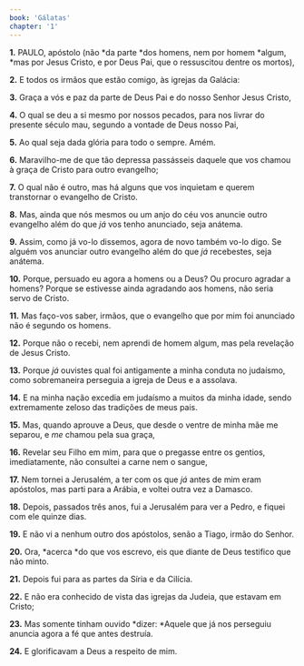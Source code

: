 ```yaml
---
book: 'Gálatas'
chapter: '1'
---
```


**1.** PAULO, apóstolo (não *da parte *dos homens, nem por homem *algum, *mas por Jesus Cristo, e por Deus Pai, que o ressuscitou dentre os mortos),

**2.** E todos os irmãos que estão comigo, às igrejas da Galácia:

**3.** Graça a vós e paz da parte de Deus Pai e do nosso Senhor Jesus Cristo,

**4.** O qual se deu a si mesmo por nossos pecados, para nos livrar do presente século mau, segundo a vontade de Deus nosso Pai,

**5.** Ao qual seja dada glória para todo o sempre. Amém.

**6.** Maravilho-me de que tão depressa passásseis daquele que vos chamou à graça de Cristo para outro evangelho;

**7.** O qual não é outro, mas há alguns que vos inquietam e querem transtornar o evangelho de Cristo.

**8.** Mas, ainda que nós mesmos ou um anjo do céu vos anuncie outro evangelho além do que *já* vos tenho anunciado, seja anátema.

**9.** Assim, como já vo-lo dissemos, agora de novo também vo-lo digo. Se alguém vos anunciar outro evangelho além do que *já* recebestes, seja anátema.

**10.** Porque, persuado eu agora a homens ou a Deus? Ou procuro agradar a homens? Porque se estivesse ainda agradando aos homens, não seria servo de Cristo.

**11.** Mas faço-vos saber, irmãos, que o evangelho que por mim foi anunciado não é segundo os homens.

**12.** Porque não o recebi, nem aprendi de homem algum, mas pela revelação de Jesus Cristo.

**13.** Porque *já* ouvistes qual foi antigamente a minha conduta no judaísmo, como sobremaneira perseguia a igreja de Deus e a assolava.

**14.** E na minha nação excedia em judaísmo a muitos da minha idade, sendo extremamente zeloso das tradições de meus pais.

**15.** Mas, quando aprouve a Deus, que desde o ventre de minha mãe me separou, e *me* chamou pela sua graça,

**16.** Revelar seu Filho em mim, para que o pregasse entre os gentios, imediatamente, não consultei a carne nem o sangue,

**17.** Nem tornei a Jerusalém, a ter com os que *já* antes de mim eram apóstolos, mas parti para a Arábia, e voltei outra vez a Damasco.

**18.** Depois, passados três anos, fui a Jerusalém para ver a Pedro, e fiquei com ele quinze dias.

**19.** E não vi a nenhum outro dos apóstolos, senão a Tiago, irmão do Senhor.

**20.** Ora, *acerca *do que vos escrevo, eis que diante de Deus testifico que não minto.

**21.** Depois fui para as partes da Síria e da Cilícia.

**22.** E não era conhecido de vista das igrejas da Judeia, que estavam em Cristo;

**23.** Mas somente tinham ouvido *dizer: *Aquele que já nos perseguiu anuncia agora a fé que antes destruía.

**24.** E glorificavam a Deus a respeito de mim.